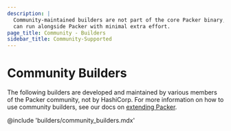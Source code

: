 ```yaml
---
description: |
  Community-maintained builders are not part of the core Packer binary, but
  can run alongside Packer with minimal extra effort.
page_title: Community - Builders
sidebar_title: Community-Supported
---
```


# Community Builders

The following builders are developed and maintained by various members of the
Packer community, not by HashiCorp. For more information on how to use community
builders, see our docs on [extending Packer](/docs/plugins/creation).

@include 'builders/community_builders.mdx'
